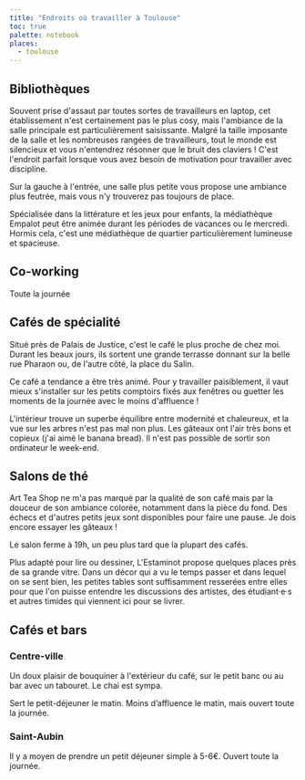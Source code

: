 ```yaml
---
title: "Endroits où travailler à Toulouse"
toc: true
palette: notebook
places:
  - toulouse
---
```


## Bibliothèques

<GoogleMaps id="ChIJbZ_2pL28rhIRG-EqA9v4VBM" big />

<GoogleMaps id="ChIJxWiHNWC7rhIR2uovadMtMoY" big />

Souvent prise d'assaut par toutes sortes de travailleurs en laptop, cet établissement n'est certainement pas le plus cosy, mais l'ambiance de la salle principale est particulièrement saisissante. Malgré la taille imposante de la salle et les nombreuses rangées de travailleurs, tout le monde est silencieux et vous n'entendrez résonner que le bruit des claviers ! C'est l'endroit parfait lorsque vous avez besoin de motivation pour travailler avec discipline.

Sur la gauche à l'entrée, une salle plus petite vous propose une ambiance plus feutrée, mais vous n'y trouverez pas toujours de place.

<GoogleMaps id="ChIJyaOob4i7rhIRRtlus1Ju7iE" big />

Spécialisée dans la littérature et les jeux pour enfants, la médiathèque Empalot peut être animée durant les périodes de vacances ou le mercredi. Hormis cela, c'est une médiathèque de quartier particulièrement lumineuse et spacieuse.

<GoogleMaps id="ChIJc5RJaFC7rhIRkAmDAWRehak" big />

## Co-working

<GoogleMaps id="ChIJ3xbVT2K7rhIRy2juhnECbE4" big />

Toute la journée

## Cafés de spécialité

<GoogleMaps id="ChIJwwSgcne9rhIRRsr5jm12cCQ" big />

Situé près de Palais de Justice, c'est le café le plus proche de chez moi. Durant les beaux jours, ils sortent une grande terrasse donnant sur la belle rue Pharaon ou, de l'autre côté, la place du Salin.

Ce café a tendance a être très animé. Pour y travailler paisiblement, il vaut mieux s'installer sur les petits comptoirs fixés aux fenêtres ou guetter les moments de la journée avec le moins d'affluence !

<GoogleMaps id="ChIJPc2iMWO7rhIRnb0ZAnydxmQ" big />

L'intérieur trouve un superbe équilibre entre modernité et chaleureux, et la vue sur les arbres n'est pas mal non plus. Les gâteaux ont l'air très bons et copieux (j'ai aimé le banana bread). Il n'est pas possible de sortir son ordinateur le week-end.

## Salons de thé

<GoogleMaps id="ChIJUwQcRBq7rhIRXoEs_vlXv3I" big />

Art Tea Shop ne m'a pas marqué par la qualité de son café mais par la douceur de son ambiance colorée, notamment dans la pièce du fond. Des échecs et d'autres petits jeux sont disponibles pour faire une pause. Je dois encore essayer les gâteaux !

Le salon ferme à 19h, un peu plus tard que la plupart des cafés.

<GoogleMaps id="ChIJoV3NOHC7rhIRlorTMQf10PA" big />

Plus adapté pour lire ou dessiner, L'Estaminot propose quelques places près de sa grande vitre. Dans un décor qui a vu le temps passer et dans lequel on se sent bien, les petites tables sont suffisamment resserées entre elles pour que l'on puisse entendre les discussions des artistes, des étudiant·e·s et autres timides qui viennent ici pour se livrer.

## Cafés et bars

### Centre-ville

<GoogleMaps id="ChIJ82kYd6q9rhIRdAwMJx5EWi0" big />

Un doux plaisir de bouquiner à l'extérieur du café, sur le petit banc ou au bar avec un tabouret. Le chai est sympa.

<GoogleMaps id="ChIJ0yWWiZy8rhIROryS3lY6nt8" big />

Sert le petit-déjeuner le matin. Moins d’affluence le matin, mais ouvert toute la journée.

### Saint-Aubin

<GoogleMaps id="ChIJG7D-BJC8rhIRE3bub_9aIpY" big />

<GoogleMaps id="ChIJUc8REJC8rhIR31F-ZfpyP1Y" big />

Il y a moyen de prendre un petit déjeuner simple à 5-6€. Ouvert toute la journée.
